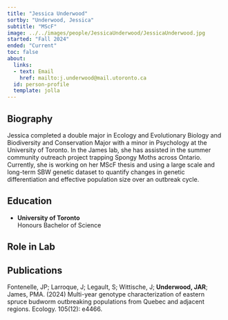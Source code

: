 ```yaml
---
title: "Jessica Underwood"
sortby: "Underwood, Jessica"
subtitle: "MScF"
image: ../../images/people/JessicaUnderwood/JessicaUnderwood.jpg
started: "Fall 2024"
ended: "Current"
toc: false
about:
  links:
  - text: Email
    href: mailto:j.underwood@mail.utoronto.ca
  id: person-profile
  template: jolla
---
```


::: {#person-profile}

:::
## Biography

Jessica completed a double major in Ecology and Evolutionary Biology and Biodiversity and Conservation Major with a minor in Psychology at the University of Toronto. In the James lab, she has assisted in the summer community outreach project trapping Spongy Moths across Ontario. Currently, she is working on her MScF thesis and using a large scale and long-term SBW genetic dataset to quantify changes in genetic differentiation and effective population size over an outbreak cycle.

## Education

-   **University of Toronto**<br /> Honours Bachelor of Science

## Role in Lab

## Publications

Fontenelle, JP; Larroque, J; Legault, S; Wittische, J; **Underwood, JAR**; James, PMA. (2024) Multi-year genotype characterization of eastern spruce budworm outbreaking populations from Quebec and adjacent regions. Ecology. 105(12): e4466.

